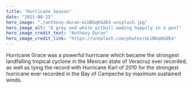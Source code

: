 ```yaml
---
title: "Hurricane Season"
date: "2021-08-25"
hero_image: "./anthony-duran-eLUBGqKGdE4-unsplash.jpg"
hero_image_alt: "A grey and white pitbull wading happily in a pool"
hero_image_credit_text: "Anthony Duran"
hero_image_credit_link: "https://unsplash.com/photos/eLUBGqKGdE4"
---
```


Hurricane Grace was a powerful hurricane which became the strongest landfalling tropical cyclone in the Mexican state of Veracruz ever recorded, as well as tying the record with Hurricane Karl of 2010 for the strongest hurricane ever recorded in the Bay of Campeche by maximum sustained winds.
